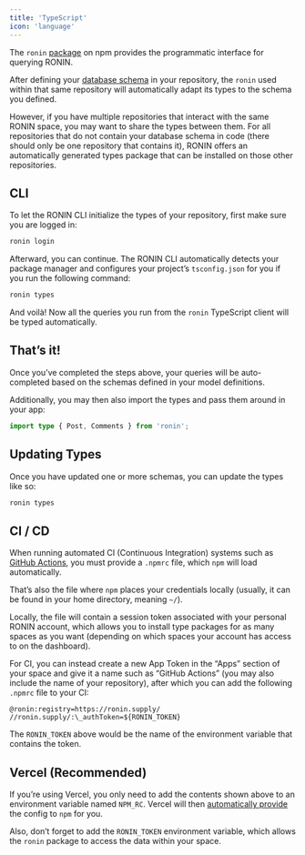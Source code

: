 ```yaml
---
title: 'TypeScript'
icon: 'language'
---
```


The `ronin` [package](https://www.npmjs.com/package/ronin) on npm provides the programmatic interface for querying RONIN.

After defining your [database schema](/docs/models) in your repository, the `ronin` used within that same repository will automatically adapt its types to the schema you defined.

However, if you have multiple repositories that interact with the same RONIN space, you may want to share the types between them. For all repositories that do not contain your database schema in code (there should only be one repository that contains it), RONIN offers an automatically generated types package that can be installed on those other repositories.

## CLI

To let the RONIN CLI initialize the types of your repository, first make sure you are logged in:

```bash
ronin login
```

Afterward, you can continue. The RONIN CLI automatically detects your package manager and configures your project’s `tsconfig.json` for you if you run the following command:

```bash
ronin types
```

And voilà! Now all the queries you run from the `ronin` TypeScript client will be typed automatically.

## That’s it!

Once you’ve completed the steps above, your queries will be auto-completed based on the schemas defined in your model definitions.

Additionally, you may then also import the types and pass them around in your app:

```ts
import type { Post, Comments } from 'ronin';
```

## Updating Types

Once you have updated one or more schemas, you can update the types like so:

```bash
ronin types
```

## CI / CD

When running automated CI (Continuous Integration) systems such as [GitHub Actions](https://github.com/features/actions), you must provide a `.npmrc` file, which `npm` will load automatically.

That’s also the file where `npm` places your credentials locally (usually, it can be found in your home directory, meaning `~/`).

Locally, the file will contain a session token associated with your personal RONIN account, which allows you to install type packages for as many spaces as you want (depending on which spaces your account has access to on the dashboard).

For CI, you can instead create a new App Token in the “Apps” section of your space and give it a name such as “GitHub Actions” (you may also include the name of your repository), after which you can add the following `.npmrc` file to your CI:

```text "RONIN_TOKEN"#variable title=".npmrc"
@ronin:registry=https://ronin.supply/
//ronin.supply/:\_authToken=${RONIN_TOKEN}
```

The `RONIN_TOKEN` above would be the name of the environment variable that contains the token.

## Vercel (Recommended)

If you’re using Vercel, you only need to add the contents shown above to an environment variable named `NPM_RC`. Vercel will then [automatically provide](https://vercel.com/guides/using-private-dependencies-with-vercel) the config to `npm` for you.

Also, don’t forget to add the `RONIN_TOKEN` environment variable, which allows the `ronin` package to access the data within your space.